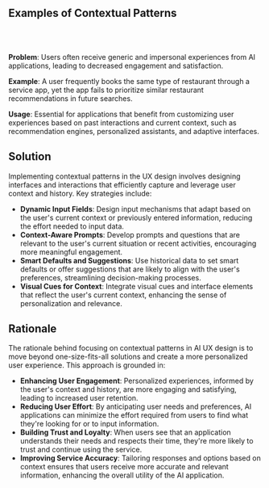 
## Examples of Contextual Patterns

<br />
<div className='w-full grid grid-cols-1 md:grid-cols-2 gap-x-4 gap-y-8'>
  <SampleUI
    src={CopilotContextual}
    desc='Github Copilot on VS Code'
    productUrl='https://github.com/features/copilot'
  />
    <SampleUI
    src={NotionContextual}
    desc='Notion AI-Powered Templates'
    productUrl='https://notion.so'
  />
    <SampleUI
    src={ArcContextual}
    desc='AI link preview with Arc Browser'
    productUrl='https://thebrowser.company/'
  />
    <SampleUI
    src={VSCodeContextual}
    desc='Auto generated git commit message on VS Code'
    productUrl='https://code.visualstudio.com/'
  />

</div>

<br />

<div className="border border-neutral-200 dark:border-neutral-700 bg-neutral-50 dark:bg-neutral-800 p-8 rounded-lg">

**Problem**: Users often receive generic and impersonal experiences from AI
applications, leading to decreased engagement and satisfaction.

**Example**: A user frequently books the same type of restaurant through a service app, yet
the app fails to prioritize similar restaurant recommendations in future
searches.

**Usage**: Essential for applications that benefit from customizing
user experiences based on past interactions and current context, such as
recommendation engines, personalized assistants, and adaptive interfaces.

</div>

## Solution

Implementing contextual patterns in the UX design involves designing interfaces and interactions that efficiently capture and leverage user context and history. Key strategies include:

- **Dynamic Input Fields**: Design input mechanisms that adapt based on the user's current context or previously entered information, reducing the effort needed to input data.
- **Context-Aware Prompts**: Develop prompts and questions that are relevant to the user's current situation or recent activities, encouraging more meaningful engagement.
- **Smart Defaults and Suggestions**: Use historical data to set smart defaults or offer suggestions that are likely to align with the user's preferences, streamlining decision-making processes.
- **Visual Cues for Context**: Integrate visual cues and interface elements that reflect the user's current context, enhancing the sense of personalization and relevance.

## Rationale

The rationale behind focusing on contextual patterns in AI UX design is to move beyond one-size-fits-all solutions and create a more personalized user experience. This approach is grounded in:

- **Enhancing User Engagement**: Personalized experiences, informed by the user's context and history, are more engaging and satisfying, leading to increased user retention.
- **Reducing User Effort**: By anticipating user needs and preferences, AI applications can minimize the effort required from users to find what they're looking for or to input information.
- **Building Trust and Loyalty**: When users see that an application understands their needs and respects their time, they're more likely to trust and continue using the service.
- **Improving Service Accuracy**: Tailoring responses and options based on context ensures that users receive more accurate and relevant information, enhancing the overall utility of the AI application.
